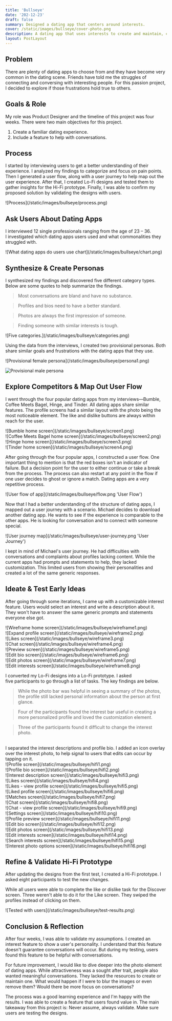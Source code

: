 ```yaml
---
title: 'Bullseye'
date: '202-12-23'
draft: false
summary: Designed a dating app that centers around interests.
cover: /static/images/bullseye/cover-photo.png
description: A dating app that uses interests to create and maintain, connections and conversations.
layout: PostLayout
---
```


<TOCInline toc={props.toc} asDisclosure />

## Problem

There are plenty of dating apps to choose from and they have become very common in the dating scene. Friends have told me the struggles of connecting and conversing with interesting people. For this passion project, I decided to explore if those frustrations hold true to others.

## Goals & Role

My role was Product Designer and the timeline of this project was four weeks. There were two main objectives for this project. 
1. Create a familiar dating experience. 
2. Include a feature to help with conversations. 

## Process

I started by interviewing users to get a better understanding of their experience. I analyzed my findings to categorize and focus on pain points. Then I generated a user flow, along with a user journey to help map out the user experience. After that, I created Lo-Fi designs and tested them to gather insights for the Hi-Fi prototype. Finally, I was able to confirm my proposed solution by validating the designs with users.

<div className="py-8">![Process](/static/images/bullseye/process.png)</div>

## Ask Users About Dating Apps

I interviewed 12 single professionals ranging from the age of 23 – 36. I investigated which dating apps users used and what commonalities they struggled with.

<div className="py-8">![What dating apps do users use chart](/static/images/bullseye/chart.png)</div>

## Synthesize & Create Personas

I synthesized my findings and discovered five different category types. Below are some quotes to help summarize the findings.

> Most conversations are bland and have no substance.

> Profiles and bios need to have a better standard.

> Photos are always the first impression of someone.

> Finding someone with similar interests is tough.

<div className="py-8">![Five categories.](/static/images/bullseye/categories.png)</div>

Using the data from the interviews, I created two provisional personas. Both share similar goals and frustrations with the dating apps that they use.

<div className="-mx-2 sm:flex py-8">
![Provisional female persona](/static/images/bullseye/persona1.png)

![Provisional male persona](/static/images/bullseye/persona2.png)

</div>

## Explore Competitors & Map Out User Flow

I went through the four popular dating apps from my interviews—Bumble, Coffee Meets Bagel, Hinge, and Tinder. All dating apps share similar features. The profile screens had a similar layout with the photo being the most noticeable element. The like and dislike buttons are always within reach for the user.

<div className="projectImageGrid">
  <div className="imageProp">
  ![Bumble home screen](/static/images/bullseye/screen1.png)
  </div>
  <div className="imageProp">
    ![Coffee Meets Bagel home screen](/static/images/bullseye/screen2.png)
  </div>
  <div className="imageProp">
    ![Hinge home screen](/static/images/bullseye/screen3.png)
  </div>
  <div className="imageProp">
    ![Tinder home screen](/static/images/bullseye/screen4.png)
  </div>
</div>

After going through the four popular apps, I constructed a user flow. One important thing to mention is that the red boxes isn't an indicator of failure. But a decision point for the user to either continue or take a break from the process. The process can also restart at any point in the flow if one user decides to ghost or ignore a match. Dating apps are a very repetitive process.

<div className="py-8">![User flow of app](/static/images/bullseye/flow.png 'User Flow')</div>

Now that I had a better understanding of the structure of dating apps, I mapped out a user journey with a scenario. Michael decides to download another dating app. He wants to see if the experience is comparable to the other apps. He is looking for conversation and to connect with someone special.

<div className="py-8">![User journey map](/static/images/bullseye/user-journey.png 'User Journey')</div>

I kept in mind of Michael's user journey. He had difficulties with conversations and complaints about profiles lacking content. While the current apps had prompts and statements to help, they lacked customization. This limited users from showing their personalities and created a lot of the same generic responses.

## Ideate & Test Early Ideas

After going through some iterations, I came up with a customizable interest feature. Users would select an interest and write a description about it. They won't have to answer the same generic prompts and statements everyone else got.

<div className="projectImageGrid">
  <div className="imageProp">
    ![Wireframe home screen](/static/images/bullseye/wireframe1.png)
  </div>
  <div className="imageProp">
    ![Expand profile screen](/static/images/bullseye/wireframe2.png)
  </div>
  <div className="imageProp">
    ![Likes screen](/static/images/bullseye/wireframe3.png)
  </div>
  <div className="imageProp">
    ![Chat screen](/static/images/bullseye/wireframe4.png)
  </div>
  <div className="imageProp">
    ![Preview screen](/static/images/bullseye/wireframe5.png)
  </div>
  <div className="imageProp">
    ![Edit bio screen](/static/images/bullseye/wireframe6.png)
  </div>
  <div className="imageProp">
    ![Edit photos screen](/static/images/bullseye/wireframe7.png)
  </div>
  <div className="imageProp">
    ![Edit interests screen](/static/images/bullseye/wireframe8.png)
  </div>
</div>

I converted my Lo-Fi designs into a Lo-Fi prototype. I asked five participants to go through a list of tasks. The key findings are below.

> While the photo bar was helpful in seeing a summary of the photos, the profile still lacked personal information about the person at first glance.

> Four of the participants found the interest bar useful in creating a more personalized profile and loved the customization element.

> Three of the participants found it difficult to change the interest photo.

<br />
I separated the interest descriptions and profile bio. I added an icon overlay over the interest photo, to help signal to users that edits can occur by tapping on it.

<div className="projectImageGrid">
  <div className="imageProp">
    ![Profile screen](/static/images/bullseye/hifi1.png)
  </div>
  <div className="imageProp">
    ![Profile bio screen](/static/images/bullseye/hifi2.png)
  </div>
  <div className="imageProp">
    ![Interest description screen](/static/images/bullseye/hifi3.png)
  </div>
  <div className="imageProp">
    ![Likes screen](/static/images/bullseye/hifi4.png)
  </div>
  <div className="imageProp">
    ![Likes - view profile screen](/static/images/bullseye/hifi5.png)
  </div>
  <div className="imageProp">
    ![Liked profile screen](/static/images/bullseye/hifi6.png)
  </div>
  <div className="imageProp">
    ![Matches screen](/static/images/bullseye/hifi7.png)
  </div>
  <div className="imageProp">
    ![Chat screen](/static/images/bullseye/hifi8.png)
  </div>
  <div className="imageProp">
    ![Chat - view profile screen](/static/images/bullseye/hifi9.png)
  </div>
  <div className="imageProp">
    ![Settings screen](/static/images/bullseye/hifi10.png)
  </div>
  <div className="imageProp">
    ![Profile preview screen](/static/images/bullseye/hifi11.png)
  </div>
  <div className="imageProp">
    ![Edit bio screen](/static/images/bullseye/hifi12.png)
  </div>
  <div className="imageProp">
    ![Edit photos screen](/static/images/bullseye/hifi13.png)
  </div>
  <div className="imageProp">
    ![Edit interests screen](/static/images/bullseye/hifi14.png)
  </div>
  <div className="imageProp">
    ![Search interests screen](/static/images/bullseye/hifi15.png)
  </div>
  <div className="imageProp">
    ![Interest photo options screen](/static/images/bullseye/hifi16.png)
  </div>
</div>

## Refine & Validate Hi-Fi Prototype

After updating the designs from the first test, I created a Hi-Fi prototype. I asked eight participants to test the new changes.

<div className="flex justify-center py-10">
  <Btn link="https://xd.adobe.com/view/f6f16d35-99e9-41bf-80e8-f4277438b263-a3a2/" text="Hi-Fi Prototype" />
</div>

While all users were able to complete the like or dislike task for the Discover screen. Three weren't able to do it for the Like screen. They swiped the profiles instead of clicking on them.

<div className="md:mx-20 py-8">![Tested with users](/static/images/bullseye/test-results.png)</div>

## Conclusion & Reflection

After four weeks, I was able to validate my assumptions. I created an interest feature to show a user's personality. I understand that this feature doesn't guarantee conversations will occur. But during my testing, users found this feature to be helpful with conversations.

For future improvement, I would like to dive deeper into the photo element of dating apps. While attractiveness was a sought after trait, people also wanted meaningful conversations. They lacked the resources to create or maintain one. What would happen if I were to blur the images or even remove them? Would there be more focus on conversations?

The process was a good learning experience and I'm happy with the results. I was able to create a feature that users found value in. The main takeaway from this project is: <span className="keyTakeaways font-semibold">Never assume, always validate.</span> Make sure users are testing the designs.
